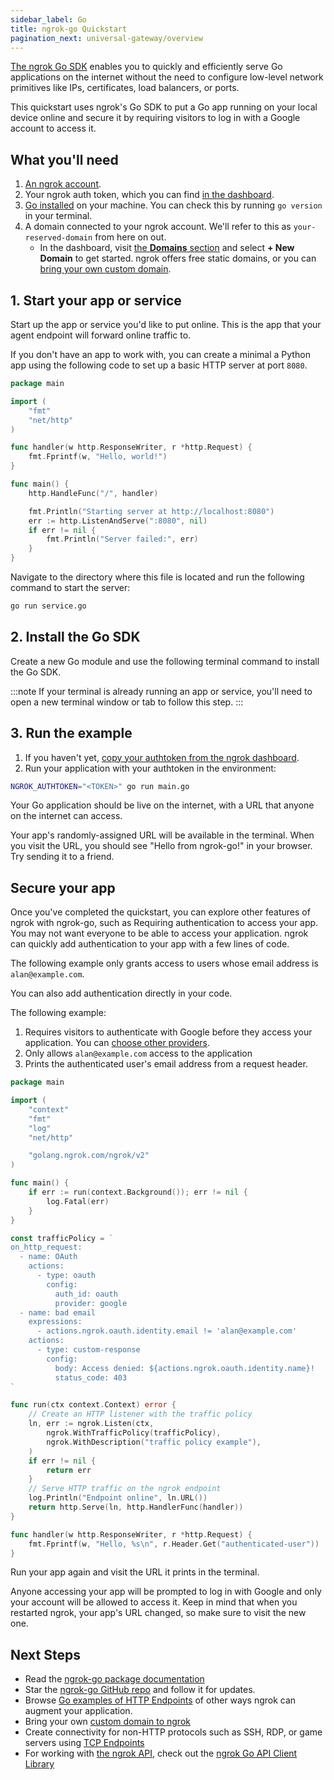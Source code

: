 ```yaml
---
sidebar_label: Go
title: ngrok-go Quickstart
pagination_next: universal-gateway/overview
---
```



[The ngrok Go SDK](https://pkg.go.dev/golang.ngrok.com/ngrok) enables you to quickly and efficiently serve Go applications on the internet without the need to configure low-level network primitives like IPs, certificates, load balancers, or ports.

This quickstart uses ngrok's Go SDK to put a Go app running on your local device online and secure it by requiring visitors to log in with a Google account to access it.

## What you'll need

1. [An ngrok account](https://dashboard.ngrok.com/signup).
1. Your ngrok auth token, which you can find [in the dashboard](https://dashboard.ngrok.com/get-started/your-authtoken).
1. [Go installed](https://go.dev/doc/install) on your machine. You can check this by running `go version` in your terminal.
1. A domain connected to your ngrok account. We'll refer to this as `your-reserved-domain` from here on out.
   - In the dashboard, visit [the **Domains** section](https://dashboard.ngrok.com/domains) and select **+ New Domain** to get started. ngrok offers free static domains, or you can [bring your own custom domain](/docs/universal-gateway/custom-domains/).

## 1. Start your app or service

Start up the app or service you'd like to put online.
This is the app that your agent endpoint will forward online traffic to.

If you don't have an app to work with, you can create a minimal a Python app using the following code to set up a basic HTTP server at port `8080`.

```go filename="service.go"
package main

import (
	"fmt"
	"net/http"
)

func handler(w http.ResponseWriter, r *http.Request) {
	fmt.Fprintf(w, "Hello, world!")
}

func main() {
	http.HandleFunc("/", handler)

	fmt.Println("Starting server at http://localhost:8080")
	err := http.ListenAndServe(":8080", nil)
	if err != nil {
		fmt.Println("Server failed:", err)
	}
}
```

Navigate to the directory where this file is located and run the following command to start the server:

```bash
go run service.go
```

## 2. Install the Go SDK

Create a new Go module and use the following terminal command to install the Go SDK.

:::note
If your terminal is already running an app or service, you'll need to open a new terminal window or tab to follow this step.
:::



## 3. Run the example

1. If you haven't yet, [copy your authtoken from the ngrok dashboard](https://dashboard.ngrok.com/get-started/your-authtoken).
1. Run your application with your authtoken in the environment:

```bash
NGROK_AUTHTOKEN="<TOKEN>" go run main.go
```

Your Go application should be live on the internet, with a URL that anyone on the internet can access.

Your app's randomly-assigned URL will be available in the terminal. When you visit the URL, you should see "Hello from ngrok-go!" in your browser. Try sending it to a friend.

## Secure your app

Once you've completed the quickstart, you can explore other features of ngrok with ngrok-go, such as Requiring authentication to access your app. You may not want everyone to be able to access your application. ngrok can
quickly add authentication to your app with a few lines of code.

The following example only grants access to users whose email address is `alan@example.com`.

You can also add authentication directly in your code.

The following example:

1. Requires visitors to authenticate with Google before they access your application. You can [choose other providers](/traffic-policy/actions/oauth/#supported-providers).
1. Only allows `alan@example.com` access to the application
1. Prints the authenticated user's email address from a request header.

```go
package main

import (
	"context"
	"fmt"
	"log"
	"net/http"

	"golang.ngrok.com/ngrok/v2"
)

func main() {
	if err := run(context.Background()); err != nil {
		log.Fatal(err)
	}
}

const trafficPolicy = `
on_http_request:
  - name: OAuth
    actions:
      - type: oauth
        config:
          auth_id: oauth
          provider: google
  - name: bad email
    expressions:
      - actions.ngrok.oauth.identity.email != 'alan@example.com'
    actions:
      - type: custom-response
        config:
          body: Access denied: ${actions.ngrok.oauth.identity.name}!
          status_code: 403
`

func run(ctx context.Context) error {
	// Create an HTTP listener with the traffic policy
	ln, err := ngrok.Listen(ctx,
		ngrok.WithTrafficPolicy(trafficPolicy),
		ngrok.WithDescription("traffic policy example"),
	)
	if err != nil {
		return err
	}
	// Serve HTTP traffic on the ngrok endpoint
	log.Println("Endpoint online", ln.URL())
	return http.Serve(ln, http.HandlerFunc(handler))
}

func handler(w http.ResponseWriter, r *http.Request) {
	fmt.Fprintf(w, "Hello, %s\n", r.Header.Get("authenticated-user"))
}
```

Run your app again and visit the URL it prints in the terminal.

Anyone accessing your app will be prompted to log in with Google and only your
account will be allowed to access it. Keep in mind that when you restarted
ngrok, your app's URL changed, so make sure to visit the new one.

## Next Steps

- Read the [ngrok-go package documentation](https://pkg.go.dev/golang.ngrok.com/ngrok/v2)
- Star the [ngrok-go GitHub repo](https://github.com/ngrok/ngrok-go) and follow
  it for updates.
- Browse [Go examples of HTTP Endpoints](/universal-gateway/http/?cty=go-sdk) of other ways ngrok can augment your application.
- Bring your own [custom domain to ngrok](/universal-gateway/http/#bring-your-own-domain)
- Create connectivity for non-HTTP protocols such as SSH, RDP, or game servers using [TCP Endpoints](/universal-gateway/tcp/?cty=go-sdk)
- For working with [the ngrok API](https://ngrok.com/docs/api/), check out the [ngrok Go API Client Library](https://github.com/ngrok/ngrok-api-go)
